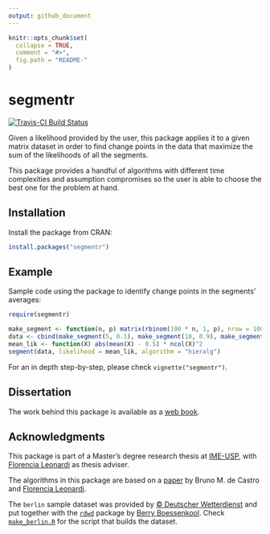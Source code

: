 ```yaml
---
output: github_document
---
```


<!-- README.md is generated from README.Rmd. Please edit that file -->

```r
knitr::opts_chunk$set(
  collapse = TRUE,
  comment = "#>",
  fig.path = "README-"
)
```

# segmentr

[![Travis-CI Build Status](https://travis-ci.org/thalesmello/segmentr.svg?branch=master)](https://travis-ci.org/thalesmello/segmentr)

Given a likelihood provided by the user, this package applies it to a given
matrix dataset in order to find change points in the data that maximize the sum
of the likelihoods of all the segments.

This package provides a handful of algorithms with different time complexities
and assumption compromises so the user is able to choose the best one for the
problem at hand.

## Installation

Install the package from CRAN:

```r
install.packages("segmentr")
```

## Example

Sample code using the package to identify change points in the segments' averages:

```r
require(segmentr)

make_segment <- function(n, p) matrix(rbinom(100 * n, 1, p), nrow = 100)
data <- cbind(make_segment(5, 0.1), make_segment(10, 0.9), make_segment(2, 0.1))
mean_lik <- function(X) abs(mean(X) - 0.5) * ncol(X)^2
segment(data, likelihood = mean_lik, algorithm = "hieralg")
```

For an in depth step-by-step, please check `vignette("segmentr")`.

## Dissertation

The work behind this package is available as a [web book](https://segmentr-package.github.io/segmentr/book/).

## Acknowledgments

This package is part of a Master's degree research thesis at [IME-USP](https://www.ime.usp.br/),
with [Florencia Leonardi][florencia] as thesis adviser.

The algorithms in this package are based on a [paper][basis_paper] by Bruno M. de Castro and [Florencia Leonardi][florencia].

The `berlin` sample dataset was provided by [© Deutscher Wetterdienst][dwd] and put together with the [`rdwd`][rdwd] package by [Berry Boessenkool][brry]. Check [`make_berlin.R`][make_berlin] for the script that builds the dataset.

[basis_paper]: https://arxiv.org/abs/1501.01756
[florencia]: https://www.ime.usp.br/~leonardi/Home_page_of_Florencia_G._Leonardi/Home_Page.html
[dwd]: https://dwd.de/
[rdwd]: https://CRAN.R-project.org/package=rdwd
[brry]: https://github.com/brry
[make_berlin]: https://github.com/thalesmello/segmentr/blob/master/make_berlin.R
